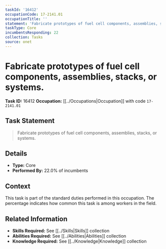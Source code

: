 ```yaml
---
taskId: '16412'
occupationCode: 17-2141.01
occupationTitle: ''
statement: 'Fabricate prototypes of fuel cell components, assemblies, stacks, or systems.'
taskType: Core
incumbentsResponding: 22
collection: Tasks
source: onet
---
```

# Fabricate prototypes of fuel cell components, assemblies, stacks, or systems.

**Task ID:** 16412
**Occupation:** [[../Occupations|Occupation]] with code `17-2141.01`

## Task Statement

> Fabricate prototypes of fuel cell components, assemblies, stacks, or systems.

## Details

- **Type:** Core
- **Performed By:** 22.0% of incumbents

## Context

This task is part of the standard duties performed in this occupation. The percentage indicates how common this task is among workers in the field.

## Related Information

- **Skills Required:** See [[../Skills|Skills]] collection
- **Abilities Required:** See [[../Abilities|Abilities]] collection
- **Knowledge Required:** See [[../Knowledge|Knowledge]] collection
